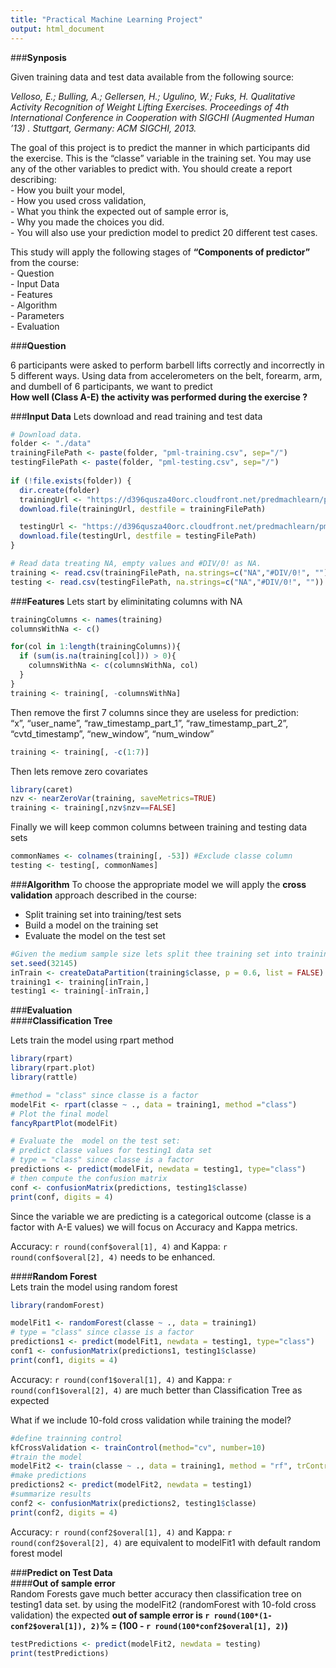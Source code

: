 ```yaml
---
title: "Practical Machine Learning Project"
output: html_document
---
```


###**Synposis**

Given training data and test data available from the following source:  

*Velloso, E.; Bulling, A.; Gellersen, H.; Ugulino, W.; Fuks, H. Qualitative Activity Recognition of Weight Lifting Exercises. Proceedings of 4th International Conference in Cooperation with SIGCHI (Augmented Human '13) . Stuttgart, Germany: ACM SIGCHI, 2013.*

The goal of this project is to predict the manner in which participants did the exercise. This is the "classe" variable in the training set. You may use any of the other variables to predict with. 
You should create a report describing:  
- How you built your model,  
- How you used cross validation,  
- What you think the expected out of sample error is,  
- Why you made the choices you did.  
- You will also use your prediction model to predict 20 different test cases.  

This study will apply the following stages of **"Components of predictor"** from the course:  
- Question  
- Input Data  
- Features  
- Algorithm  
- Parameters  
- Evaluation  

###**Question**

6 participants were asked to perform barbell lifts correctly and incorrectly in 5 different ways. Using data from accelerometers on the belt, forearm, arm, and dumbell of 6 participants, we want to predict   
**How well (Class A-E) the activity was performed during the exercise ?** 

###**Input Data** 
Lets download and read training and test data

```r
# Download data.
folder <- "./data"
trainingFilePath <- paste(folder, "pml-training.csv", sep="/")
testingFilePath <- paste(folder, "pml-testing.csv", sep="/")
  
if (!file.exists(folder)) {
  dir.create(folder)
  trainingUrl <- "https://d396qusza40orc.cloudfront.net/predmachlearn/pml-training.csv"
  download.file(trainingUrl, destfile = trainingFilePath)

  testingUrl <- "https://d396qusza40orc.cloudfront.net/predmachlearn/pml-testing.csv"
  download.file(testingUrl, destfile = testingFilePath)
}

# Read data treating NA, empty values and #DIV/0! as NA.
training <- read.csv(trainingFilePath, na.strings=c("NA","#DIV/0!", ""))
testing <- read.csv(testingFilePath, na.strings=c("NA","#DIV/0!", ""))

```
###**Features**
Lets start by eliminitating columns with NA 

```r
trainingColumns <- names(training)
columnsWithNa <- c()

for(col in 1:length(trainingColumns)){ 
  if (sum(is.na(training[col])) > 0){
    columnsWithNa <- c(columnsWithNa, col)
  }
}
training <- training[, -columnsWithNa]

```

Then remove the first 7 columns since they are useless for prediction:   
"x", "user_name", "raw_timestamp_part_1", "raw_timestamp_part_2", "cvtd_timestamp", "new_window", "num_window"

```r
training <- training[, -c(1:7)]
```

Then lets remove zero covariates
```r
library(caret)
nzv <- nearZeroVar(training, saveMetrics=TRUE)
training <- training[,nzv$nzv==FALSE]
```

Finally we will keep common columns between training and testing data sets
```r
commonNames <- colnames(training[, -53]) #Exclude classe column
testing <- testing[, commonNames]
```

###**Algorithm**
To choose the appropriate  model we will apply the **cross validation** approach described in the course:  

* Split training set into training/test sets  
* Build a model on the training set  
* Evaluate the model on the test set 

```r
#Given the medium sample size lets split thee training set into training (60%) and test(40%) set
set.seed(32145)
inTrain <- createDataPartition(training$classe, p = 0.6, list = FALSE)
training1 <- training[inTrain,]
testing1 <- training[-inTrain,]

```

###**Evaluation**  
####**Classification Tree**

Lets train the model using rpart method
```r
library(rpart)
library(rpart.plot)
library(rattle)

#method = "class" since classe is a factor
modelFit <- rpart(classe ~ ., data = training1, method ="class")
# Plot the final model
fancyRpartPlot(modelFit)

# Evaluate the  model on the test set:
# predict classe values for testing1 data set
# type = "class" since classe is a factor
predictions <- predict(modelFit, newdata = testing1, type="class")
# then compute the confusion matrix
conf <- confusionMatrix(predictions, testing1$classe)
print(conf, digits = 4)
```
Since the variable we are predicting is a categorical outcome (classe is a factor with A-E values) we will focus on Accuracy and Kappa metrics.

Accuracy: `r round(conf$overal[1], 4)` and  Kappa: `r round(conf$overal[2], 4)` needs to be enhanced.

####**Random Forest**  
Lets train the model using random forest
```r
library(randomForest)

modelFit1 <- randomForest(classe ~ ., data = training1)
# type = "class" since classe is a factor
predictions1 <- predict(modelFit1, newdata = testing1, type="class")
conf1 <- confusionMatrix(predictions1, testing1$classe)
print(conf1, digits = 4)

```
Accuracy: `r round(conf1$overal[1], 4)` and Kappa: `r round(conf1$overal[2], 4)` are much better than Classification Tree as expected

What if we include 10-fold cross validation while training the model?
```r
#define trainning control 
kfCrossValidation <- trainControl(method="cv", number=10)
#train the model
modelFit2 <- train(classe ~ ., data = training1, method = "rf", trControl=kfCrossValidation)
#make predictions
predictions2 <- predict(modelFit2, newdata = testing1)
#summarize results
conf2 <- confusionMatrix(predictions2, testing1$classe)
print(conf2, digits = 4)


```
Accuracy: `r round(conf2$overal[1], 4)` and Kappa: `r round(conf2$overal[2], 4)` are equivalent to modelFit1 with default random forest model


###**Predict on Test Data**  
####**Out of sample error**  
Random Forests gave much better accuracy then classification tree on testing1 data set. by using the modelFit2 (randomForest with 10-fold cross validation) the expected **out of sample error is `r round(100*(1-conf2$overal[1]), 2)`% = (100 - `r round(100*conf2$overal[1], 2)`)**

```r
testPredictions <- predict(modelFit2, newdata = testing)
print(testPredictions)
```

